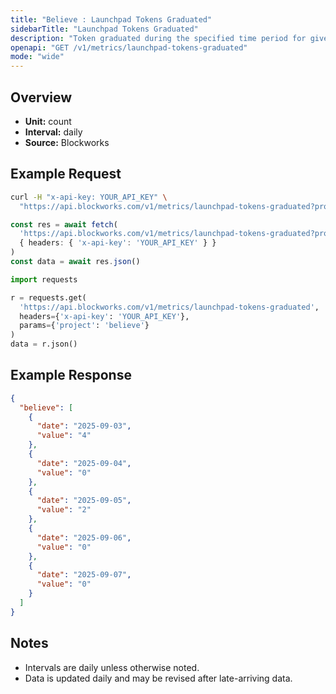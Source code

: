 ```yaml
---
title: "Believe : Launchpad Tokens Graduated"
sidebarTitle: "Launchpad Tokens Graduated"
description: "Token graduated during the specified time period for given launchpad."
openapi: "GET /v1/metrics/launchpad-tokens-graduated"
mode: "wide"
---
```


## Overview

- **Unit:** count
- **Interval:** daily
- **Source:** Blockworks

## Example Request

<CodeGroup>

```bash cURL
curl -H "x-api-key: YOUR_API_KEY" \
  "https://api.blockworks.com/v1/metrics/launchpad-tokens-graduated?project=believe"
```

```typescript TypeScript
const res = await fetch(
  'https://api.blockworks.com/v1/metrics/launchpad-tokens-graduated?project=believe',
  { headers: { 'x-api-key': 'YOUR_API_KEY' } }
)
const data = await res.json()
```

```python Python
import requests

r = requests.get(
  'https://api.blockworks.com/v1/metrics/launchpad-tokens-graduated',
  headers={'x-api-key': 'YOUR_API_KEY'},
  params={'project': 'believe'}
)
data = r.json()
```

</CodeGroup>

## Example Response

```json
{
  "believe": [
    {
      "date": "2025-09-03",
      "value": "4"
    },
    {
      "date": "2025-09-04",
      "value": "0"
    },
    {
      "date": "2025-09-05",
      "value": "2"
    },
    {
      "date": "2025-09-06",
      "value": "0"
    },
    {
      "date": "2025-09-07",
      "value": "0"
    }
  ]
}
```

## Notes
- Intervals are daily unless otherwise noted.
- Data is updated daily and may be revised after late-arriving data.
